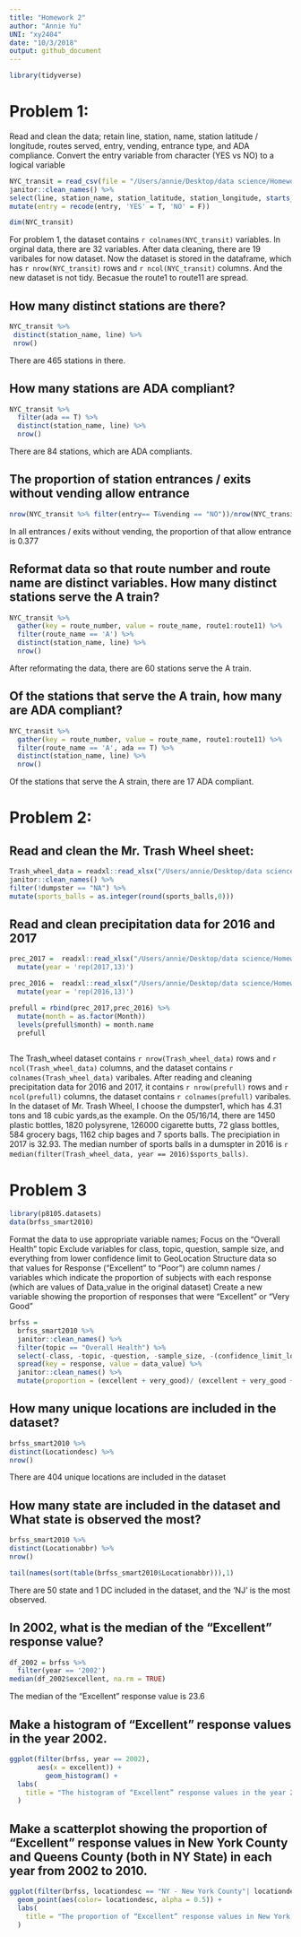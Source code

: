 ```yaml
---
title: "Homework 2"
author: "Annie Yu"
UNI: "xy2404"
date: "10/3/2018"
output: github_document
---
```


```r
library(tidyverse)
```

# Problem 1:

Read and clean the data; retain line, station, name, station latitude / longitude, routes served, entry, vending, entrance type, and ADA compliance. Convert the entry variable from character (YES vs NO) to a logical variable

```r
NYC_transit = read_csv(file = "/Users/annie/Desktop/data science/Homework/Homework_2/NYC_Transit_Subway_Entrance_And_Exit_Data.csv") %>% 
janitor::clean_names() %>% 
select(line, station_name, station_latitude, station_longitude, starts_with("route"), entry, vending, entrance_type, ada) %>% 
mutate(entry = recode(entry, 'YES' = T, 'NO' = F)) 

dim(NYC_transit)

```
For problem 1, the dataset contains `r colnames(NYC_transit)` variables. In orginal data, there are 32 variables. After data cleaning, there are 19 varibales for now dataset. Now the dataset is stored in the dataframe, which has `r nrow(NYC_transit)` rows and `r ncol(NYC_transit)` columns. And the new dataset is not tidy. Becasue the route1 to route11 are spread. 


## How many distinct stations are there?
```r
NYC_transit %>%
 distinct(station_name, line) %>% 
 nrow()
```
There are 465 stations in there.


## How many stations are ADA compliant?
```r
NYC_transit %>% 
  filter(ada == T) %>% 
  distinct(station_name, line) %>% 
  nrow()
```
There are 84 stations, which are ADA compliants.


## The proportion of station entrances / exits without vending allow entrance
```r
nrow(NYC_transit %>% filter(entry== T&vending == "NO"))/nrow(NYC_transit %>%  filter(vending =="NO"))
```
In all entrances / exits without vending, the proportion of that allow entrance is 0.377


## Reformat data so that route number and route name are distinct variables. How many distinct stations serve the A train?
```r
NYC_transit %>% 
  gather(key = route_number, value = route_name, route1:route11) %>% 
  filter(route_name == 'A') %>% 
  distinct(station_name, line) %>% 
  nrow()

```
After reformating the data, there are 60 stations serve the A train.


## Of the stations that serve the A train, how many are ADA compliant?
```r
NYC_transit %>% 
  gather(key = route_number, value = route_name, route1:route11) %>%
  filter(route_name == 'A', ada == T) %>% 
  distinct(station_name, line) %>% 
  nrow()
```
Of the stations that serve the A strain, there are 17 ADA compliant.


# Problem 2:

## Read and clean the Mr. Trash Wheel sheet:
```r
Trash_wheel_data = readxl::read_xlsx("/Users/annie/Desktop/data science/Homework/Homework_2/HealthyHarborWaterWheelTotals2018-7-28.xlsx", range = 'A2:N338') %>%  
janitor::clean_names() %>% 
filter(!dumpster == "NA") %>% 
mutate(sports_balls = as.integer(round(sports_balls,0)))
```

## Read and clean precipitation data for 2016 and 2017
```r
prec_2017 =  readxl::read_xlsx("/Users/annie/Desktop/data science/Homework/Homework_2/HealthyHarborWaterWheelTotals2018-7-28.xlsx", sheet = 4, range = 'A2:B15') %>% 
  mutate(year = 'rep(2017,13)') 
```

```r
prec_2016 =  readxl::read_xlsx("/Users/annie/Desktop/data science/Homework/Homework_2/HealthyHarborWaterWheelTotals2018-7-28.xlsx", sheet = 5, range = 'A2:B15') %>% 
  mutate(year = 'rep(2016,13)') 
```

```r
prefull = rbind(prec_2017,prec_2016) %>% 
  mutate(month = as.factor(Month)) 
  levels(prefull$month) = month.name
  prefull
  
```

The Trash_wheel dataset contains `r nrow(Trash_wheel_data)` rows and `r ncol(Trash_wheel_data)` columns, and the dataset contains `r colnames(Trash_wheel_data)` varibales. After reading and cleaning precipitation data for 2016 and 2017, it contains `r nrow(prefull)` rows and `r ncol(prefull)` columns, the dataset contains `r colnames(prefull)` varibales. In the dataset of Mr. Trash Wheel, I choose the dumpster1, which has 4.31 tons and 18 cubic yards,as the example. On the 05/16/14, there are 1450 plastic bottles, 1820 polysyrene, 126000 cigarette butts, 72 glass bottles, 584 grocery bags, 1162 chip bages and 7 sports balls. The precipiation in 2017 is 32.93. The median number of sports balls in a dumspter in 2016 is `r median(filter(Trash_wheel_data, year == 2016)$sports_balls)`.



# Problem 3  
```r
library(p8105.datasets)
data(brfss_smart2010)
```

Format the data to use appropriate variable names;
Focus on the “Overall Health” topic
Exclude variables for class, topic, question, sample size, and everything from lower confidence limit to  GeoLocation
Structure data so that values for Response (“Excellent” to “Poor”) are column names / variables which indicate the proportion of subjects with each response (which are values of Data_value in the original dataset)
Create a new variable showing the proportion of responses that were “Excellent” or “Very Good”
```r
brfss =
  brfss_smart2010 %>% 
  janitor::clean_names() %>%
  filter(topic == "Overall Health") %>% 
  select(-class, -topic, -question, -sample_size, -(confidence_limit_low:geo_location)) %>% 
  spread(key = response, value = data_value) %>% 
  janitor::clean_names() %>%
  mutate(proportion = (excellent + very_good)/ (excellent + very_good + good + fair + poor))
```

## How many unique locations are included in the dataset?
```r
brfss_smart2010 %>% 
distinct(Locationdesc) %>% 
nrow()

```
There are 404 unique locations are included in the dataset


## How many state are included in the dataset and What state is observed the most?
```r
brfss_smart2010 %>%
distinct(Locationabbr) %>% 
nrow()

tail(names(sort(table(brfss_smart2010$Locationabbr))),1)
```
There are 50 state and 1 DC included in the dataset, and the 'NJ' is the most observed.


## In 2002, what is the median of the “Excellent” response value?
```r
df_2002 = brfss %>%
  filter(year == '2002')
median(df_2002$excellent, na.rm = TRUE)
```
The median of the "Excellent" response value is 23.6

 
## Make a histogram of “Excellent” response values in the year 2002.
```r
ggplot(filter(brfss, year == 2002),
       aes(x = excellent)) +
         geom_histogram() +
  labs(
    title = "The histogram of “Excellent” response values in the year 2002"
  )
```


## Make a scatterplot showing the proportion of “Excellent” response values in New York County and Queens County (both in NY State) in each year from 2002 to 2010.
```r
ggplot(filter(brfss, locationdesc == "NY - New York County"| locationdesc == "NY - Queens County"), aes(x = year, y = excellent))+
  geom_point(aes(color= locationdesc, alpha = 0.5)) +
  labs(
    title = "The proportion of “Excellent” response values in New York County and Queens County in each year from 2002 to 2010"
  )
  
```



